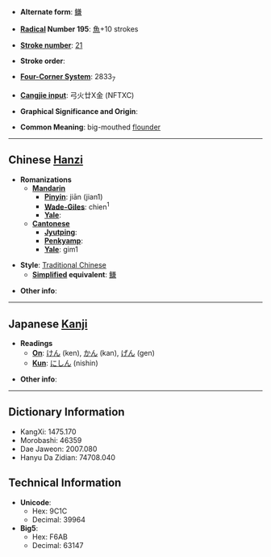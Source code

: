 * '''Alternate form''': [[鳒]]

* '''[[Wiktionary:Chinese radical index| Radical]] Number 195''': [[Wiktionary:Chinese radical index 魚|魚]]+10 strokes

* '''[[Wiktionary:Chinese total strokes index|Stroke number]]''': [[Wiktionary:Chinese total strokes index 21|21]]

* '''Stroke order''': 

* '''[[Wiktionary:Chinese four corner index|Four-Corner System]]''': 2833<sub>7</sub>

* '''[[Wiktionary:Chinese Cangjie index|Cangjie input]]''': 弓火廿X金 (NFTXC)

* '''Graphical Significance and Origin''': 

* '''Common Meaning''': big-mouthed [[flounder]]

----

== Chinese [[Hanzi]] ==

* '''Romanizations'''
** '''[[Mandarin]]'''
*** '''[[Pinyin]]''': jiān (jian1)
*** '''[[Wade-Giles]]''': chien<sup>1</sup>
*** '''[[Yale]]''': 
** '''[[Cantonese]]'''
*** '''[[Jyutping]]''':
*** '''[[Penkyamp]]''': 
*** '''[[Yale]]''': gim1

* '''Style''': [[Traditional Chinese]] 
** '''[[Simplified Chinese|Simplified]] equivalent''': [[鳒]]

* '''Other info''': 

----

== Japanese [[Kanji]] ==

* '''Readings'''
** '''[[On]]''': [[けん]] (ken), [[かん]] (kan), [[げん]] (gen)
** '''[[Kun]]''': [[にしん]] (nishin)

* '''Other info''':  

----

== Dictionary Information ==

* KangXi: 1475.170
* Morobashi: 46359
* Dae Jaweon: 2007.080
* Hanyu Da Zidian: 74708.040

== Technical Information ==

* '''Unicode''':
** Hex: 9C1C
** Decimal: 39964
* '''Big5''':
** Hex: F6AB
** Decimal: 63147